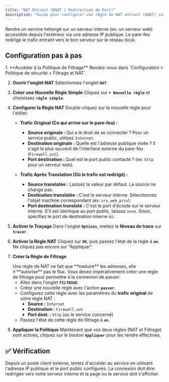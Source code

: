 ```yaml
---
title: "NAT Entrant (DNAT / Redirection de Port)"
description: "Guide pour configurer une règle de NAT entrant (DNAT) sur Stormshield SNS et rendre un service interne accessible depuis l'extérieur."
---
```



<Card title="🎯 Objectif">
Rendre un service hébergé sur un serveur interne (ex: un serveur web) accessible depuis l'extérieur via une adresse IP publique. Le pare-feu redirige le trafic entrant vers le bon serveur sur le réseau local.
</Card>

## Configuration pas à pas

<Steps>
1.  **Accéder à la Politique de Filtrage**
    Rendez-vous dans `Configuration > Politique de sécurité > Filtrage et NAT`.

2.  **Ouvrir l'onglet NAT**
    Sélectionnez l'onglet **`NAT`**.

3.  **Créer une Nouvelle Règle Simple**
    Cliquez sur **`+ Nouvelle règle`** et choisissez **`règle simple`**.

4.  **Configurer la Règle NAT**
    Double-cliquez sur la nouvelle règle pour l'éditer.

    -   **Trafic Original (Ce qui arrive sur le pare-feu) :**
        -   **Source originale :** Qui a le droit de se connecter ? Pour un service public, utilisez `Internet`.
        -   **Destination originale :** Quelle est l'adresse publique visée ? Il s'agit le plus souvent de l'interface externe du pare-feu (`Firewall_out`).
        -   **Port destination :** Quel est le port public contacté ? (ex: `http` pour un serveur web).

    -   **Trafic Après Translation (Où le trafic est redirigé) :**
        -   **Source translatée :** Laissez la valeur par défaut. La source ne change pas.
        -   **Destination translatée :** C'est le serveur interne. Sélectionnez l'objet machine correspondant (ex: `srv_web_priv`).
        -   **Port destination translaté :** C'est le port d'écoute sur le serveur interne. S'il est identique au port public, laissez `none`. Sinon, spécifiez le port de destination interne ici.

5.  **Activer le Traçage**
    Dans l'onglet **`Options`**, mettez le **Niveau de trace** sur **`tracer`**.

6.  **Activer la Règle NAT**
    Cliquez sur **`OK`**, puis passez l'état de la règle à **`on`**. Ne cliquez pas encore sur "Appliquer".

7.  **Créer la Règle de Filtrage**

    <Aside type="danger" title="CRUCIAL : N'oubliez pas la Règle de Filtrage !">
    Une règle de NAT ne fait que **traduire** les adresses, elle n'**autorise** pas le flux. Vous devez impérativement créer une règle de filtrage pour permettre à la connexion de passer.
    </Aside>

    -   Allez dans l'onglet **`FILTRAGE`**.
    -   Créez une nouvelle règle avec l'action **`passer`**.
    -   Configurez cette règle avec les paramètres du **trafic original** de votre règle NAT :
        -   **Source :** `Internet`
        -   **Destination :** `Firewall_out`
        -   **Port dest. :** `http` (ou le service concerné)
    -   Passez l'état de cette règle de filtrage à **`on`**.

8.  **Appliquer la Politique**
    Maintenant que vos deux règles (NAT et Filtrage) sont actives, cliquez sur le bouton **`Appliquer`** pour les rendre effectives.
</Steps>

## ✅ Vérification

Depuis un poste client externe, tentez d'accéder au service en utilisant l'adresse IP publique et le port public configurés. La connexion doit être redirigée vers votre serveur interne et la page ou le service doit s'afficher.
